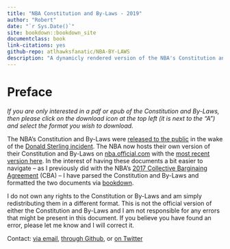 ```yaml
--- 
title: "NBA Constitution and By-Laws - 2019"
author: "Robert"
date: "`r Sys.Date()`"
site: bookdown::bookdown_site
documentclass: book
link-citations: yes
github-repo: atlhawksfanatic/NBA-BY-LAWS
description: "A dynamicly rendered version of the NBA's Constitution and By-Laws."
---
```


# Preface {-}

*If you are only interested in a pdf or epub of the Constitution and By-Laws, then please click on the download icon at the top left (it is next to the "A") and select the format you wish to download.*

The NBA's Constitution and By-Laws were [released to the public](http://prawfsblawg.blogs.com/files/221035054-nba-constitution-and-by-laws.pdf) in the wake of the [Donald Sterling incident](https://deadspin.com/that-secret-nba-constitution-is-now-online-1569509012). The NBA now hosts their own version of their Constitution and By-Laws on [nba.official.com](https://official.nba.com/) with the [most recent version here](https://ak-static.cms.nba.com/wp-content/uploads/sites/4/2019/09/NBA-Constitution-By-Laws-September-2019-1.pdf). In the interest of having these documents a bit easier to navigate -- as I previously did with the NBA's [2017 Collective Barginaing Agreement](https://atlhawksfanatic.github.io/NBA-CBA/) (CBA) -- I have parsed the Constitution and By-Laws and formatted the two documents via [bookdown](https://bookdown.org/yihui/bookdown/).

I do not own any rights to the Constitution or By-Laws and am simply redistributing them in a different format. This is not the official version of either the Constitution and By-Laws and I am not responsible for any errors that might be present in this document. If you believe you have found an error, please let me know and I will correct it.

Contact: [via email](atlhawksfanatic@gmail.com), [through Github](https://github.com/atlhawksfanatic), or [on Twitter](https://twitter.com/atlhawksfanatic)